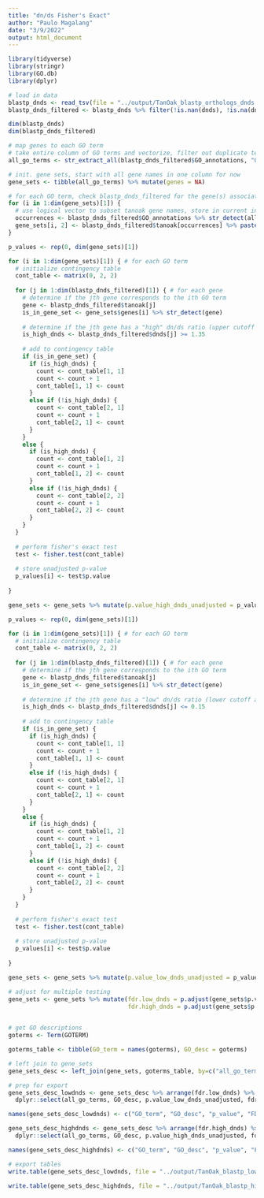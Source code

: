 ```yaml
---
title: "dn/ds Fisher's Exact"
author: "Paulo Magalang"
date: "3/9/2022"
output: html_document
---
```


```r
library(tidyverse)
library(stringr)
library(GO.db)
library(dplyr)
```


```r
# load in data
blastp_dnds <- read_tsv(file = "../output/TanOak_blastp_orthologs_dnds.tsv")
blastp_dnds_filtered <- blastp_dnds %>% filter(!is.nan(dnds), !is.na(dnds), !is.infinite(dnds), dnds >= 0, !is.na(GO_annotations)) 

dim(blastp_dnds)
dim(blastp_dnds_filtered)
```


```r
# map genes to each GO term
# take entire column of GO terms and vectorize, filter out duplicate terms
all_go_terms <- str_extract_all(blastp_dnds_filtered$GO_annotations, "GO:[0-9]*") %>% unlist() %>% unique()

# init. gene sets, start with all gene names in one column for now
gene_sets <- tibble(all_go_terms) %>% mutate(genes = NA)

# for each GO term, check blastp_dnds_filtered for the gene(s) associated with the GO term
for (i in 1:dim(gene_sets)[1]) {
  # use logical vector to subset tanoak gene names, store in current index
  occurrences <- blastp_dnds_filtered$GO_annotations %>% str_detect(all_go_terms[i]) # indices should match up with gene_sets
  gene_sets[i, 2] <- blastp_dnds_filtered$tanoak[occurrences] %>% paste0(collapse = ",")
}
```


```r
p_values <- rep(0, dim(gene_sets)[1])

for (i in 1:dim(gene_sets)[1]) { # for each GO term
  # initialize contingency table
  cont_table <- matrix(0, 2, 2)
  
  for (j in 1:dim(blastp_dnds_filtered)[1]) { # for each gene
    # determine if the jth gene corresponds to the ith GO term
    gene <- blastp_dnds_filtered$tanoak[j]
    is_in_gene_set <- gene_sets$genes[i] %>% str_detect(gene)
    
    # determine if the jth gene has a "high" dn/ds ratio (upper cutoff at >= 1.35)
    is_high_dnds <- blastp_dnds_filtered$dnds[j] >= 1.35
    
    # add to contingency table
    if (is_in_gene_set) {
      if (is_high_dnds) {
        count <- cont_table[1, 1]
        count <- count + 1
        cont_table[1, 1] <- count
      }
      else if (!is_high_dnds) {
        count <- cont_table[2, 1]
        count <- count + 1
        cont_table[2, 1] <- count
      }
    }
    else {
      if (is_high_dnds) {
        count <- cont_table[1, 2]
        count <- count + 1
        cont_table[1, 2] <- count
      }
      else if (!is_high_dnds) {
        count <- cont_table[2, 2]
        count <- count + 1
        cont_table[2, 2] <- count
      }
    }
  }
  
  # perform fisher's exact test
  test <- fisher.test(cont_table)
  
  # store unadjusted p-value
  p_values[i] <- test$p.value
  
}

gene_sets <- gene_sets %>% mutate(p.value_high_dnds_unadjusted = p_values)
```


```r
p_values <- rep(0, dim(gene_sets)[1])

for (i in 1:dim(gene_sets)[1]) { # for each GO term
  # initialize contingency table
  cont_table <- matrix(0, 2, 2)
  
  for (j in 1:dim(blastp_dnds_filtered)[1]) { # for each gene
    # determine if the jth gene corresponds to the ith GO term
    gene <- blastp_dnds_filtered$tanoak[j]
    is_in_gene_set <- gene_sets$genes[i] %>% str_detect(gene)
    
    # determine if the jth gene has a "low" dn/ds ratio (lower cutoff at <= 0.15)
    is_high_dnds <- blastp_dnds_filtered$dnds[j] <= 0.15
    
    # add to contingency table
    if (is_in_gene_set) {
      if (is_high_dnds) {
        count <- cont_table[1, 1]
        count <- count + 1
        cont_table[1, 1] <- count
      }
      else if (!is_high_dnds) {
        count <- cont_table[2, 1]
        count <- count + 1
        cont_table[2, 1] <- count
      }
    }
    else {
      if (is_high_dnds) {
        count <- cont_table[1, 2]
        count <- count + 1
        cont_table[1, 2] <- count
      }
      else if (!is_high_dnds) {
        count <- cont_table[2, 2]
        count <- count + 1
        cont_table[2, 2] <- count
      }
    }
  }
  
  # perform fisher's exact test
  test <- fisher.test(cont_table)
  
  # store unadjusted p-value
  p_values[i] <- test$p.value
  
}

gene_sets <- gene_sets %>% mutate(p.value_low_dnds_unadjusted = p_values)

# adjust for multiple testing
gene_sets <- gene_sets %>% mutate(fdr.low_dnds = p.adjust(gene_sets$p.value_low_dnds_unadjusted, method = "fdr"),
                                  fdr.high_dnds = p.adjust(gene_sets$p.value_high_dnds_unadjusted, method = "fdr"))
  
```

```r
# get GO descriptions
goterms <- Term(GOTERM)

goterms_table <- tibble(GO_term = names(goterms), GO_desc = goterms)

# left join to gene_sets
gene_sets_desc <- left_join(gene_sets, goterms_table, by=c("all_go_terms"="GO_term"))
```

```r
# prep for export
gene_sets_desc_lowdnds <- gene_sets_desc %>% arrange(fdr.low_dnds) %>%
  dplyr::select(all_go_terms, GO_desc, p.value_low_dnds_unadjusted, fdr.low_dnds, genes)

names(gene_sets_desc_lowdnds) <- c("GO_term", "GO_desc", "p_value", "FDR", "genes")

gene_sets_desc_highdnds <- gene_sets_desc %>% arrange(fdr.high_dnds) %>%
  dplyr::select(all_go_terms, GO_desc, p.value_high_dnds_unadjusted, fdr.high_dnds, genes)

names(gene_sets_desc_highdnds) <- c("GO_term", "GO_desc", "p_value", "FDR", "genes")
```

```r
# export tables
write.table(gene_sets_desc_lowdnds, file = "../output/TanOak_blastp_low_dnds.tsv", quote = FALSE, sep = "\t", row.names = FALSE)

write.table(gene_sets_desc_highdnds, file = "../output/TanOak_blastp_high_dnds.tsv", quote = FALSE, sep = "\t", row.names = FALSE)
```








